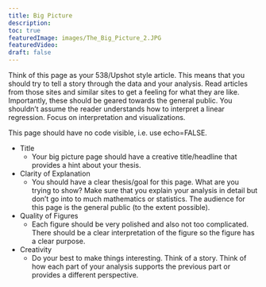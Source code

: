 ```yaml
---
title: Big Picture
description:
toc: true
featuredImage: images/The_Big_Picture_2.JPG
featuredVideo:
draft: false
---
```


Think of this page as your 538/Upshot style article. This means that you should try to tell a story through the data and your analysis. Read articles from those sites and similar sites to get a feeling for what they are like. Importantly, these should be geared towards the general public. You shouldn't assume the reader understands how to interpret a linear regression. Focus on interpretation and visualizations.


This page should have no code visible, i.e. use echo=FALSE.

* Title
  * Your big picture page should have a creative title/headline that provides a hint about your thesis.
* Clarity of Explanation
  * You should have a clear thesis/goal for this page. What are you trying to show? Make sure that you explain your analysis in detail but don't go into to much mathematics or statistics. The audience for this page is the general public (to the extent possible).
* Quality of Figures
  * Each figure should be very polished and also not too complicated. There should be a clear interpretation of the figure so the figure has a clear purpose.
* Creativity
  * Do your best to make things interesting. Think of a story. Think of how each part of your analysis supports the previous part or provides a different perspective.